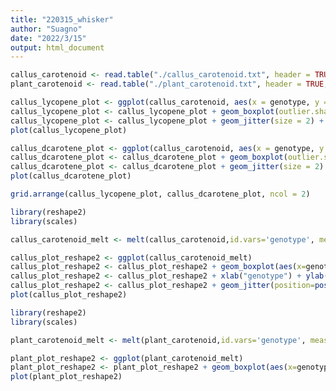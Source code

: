 ---
title: "220315_whisker"
author: "Suagno"
date: "2022/3/15"
output: html_document
---

```{r setup, include=FALSE}
callus_carotenoid <- read.table("./callus_carotenoid.txt", header = TRUE,sep="\t")
plant_carotenoid <- read.table("./plant_carotenoid.txt", header = TRUE,sep="\t")
```

```{r}
callus_lycopene_plot <- ggplot(callus_carotenoid, aes(x = genotype, y = lycopene))
callus_lycopene_plot <- callus_lycopene_plot + geom_boxplot(outlier.shape = NA) + ylab( "µg/FWg" ) + ggtitle("Lycopene") + theme(plot.title = element_text(hjust = 0.5))
callus_lycopene_plot <- callus_lycopene_plot + geom_jitter(size = 2) +  scale_x_discrete(limit=c('callus-wt','callus-lcyb'))
plot(callus_lycopene_plot)
```

```{r}
callus_dcarotene_plot <- ggplot(callus_carotenoid, aes(x = genotype, y = d.carotene))
callus_dcarotene_plot <- callus_dcarotene_plot + geom_boxplot(outlier.shape = NA) + ylab( "µg/FWg" ) + ggtitle("δ-carotene") + theme(plot.title = element_text(hjust = 0.5))
callus_dcarotene_plot <- callus_dcarotene_plot + geom_jitter(size = 2) +  scale_x_discrete(limit=c('callus-wt','callus-lcyb'))
plot(callus_dcarotene_plot)
```

```{r}
grid.arrange(callus_lycopene_plot, callus_dcarotene_plot, ncol = 2)
```

```{r}
library(reshape2)
library(scales)

callus_carotenoid_melt <- melt(callus_carotenoid,id.vars='genotype', measure.vars=c('lycopene','d.carotene'))

callus_plot_reshape2 <- ggplot(callus_carotenoid_melt)
callus_plot_reshape2 <- callus_plot_reshape2 + geom_boxplot(aes(x=genotype, y=value, color=variable), position=position_dodge(0.8)) 
callus_plot_reshape2 <- callus_plot_reshape2 + xlab("genotype") + ylab("µg/FWg") +  scale_x_discrete(limit=c('callus-wt','callus-lcyb')) 
callus_plot_reshape2 <- callus_plot_reshape2 + geom_jitter(position=position_dodge(0.8), aes(x=genotype, y=value, color=variable)) + labs(shape="genotype", colors="variable")
plot(callus_plot_reshape2)
```


```{r}
library(reshape2)
library(scales)

plant_carotenoid_melt <- melt(plant_carotenoid,id.vars='genotype', measure.vars=c('b.carotene',	'luteinacetate', 'antheraxanthin', 'violaxanthin', 'lutein'))

plant_plot_reshape2 <- ggplot(plant_carotenoid_melt)
plant_plot_reshape2 <- plant_plot_reshape2 + geom_boxplot(aes(x=genotype, y=value, color=variable), position=position_dodge(0.8)) + xlab("genotype") + ylab("µg/FWg") +  scale_x_discrete(limit=c('plant-wt','plant-lcyb'))  + geom_jitter(position=position_dodge(0.8), aes(x=genotype, y=value, color=variable)) 
plot(plant_plot_reshape2)
```


